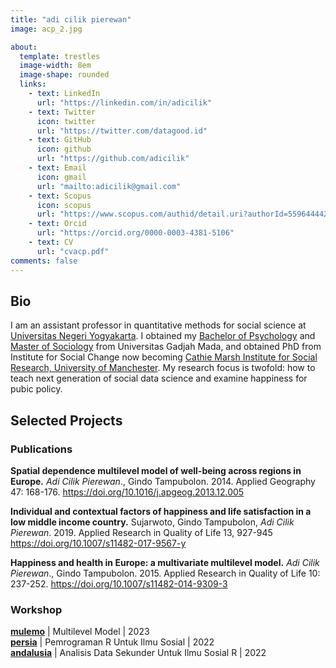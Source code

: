 ```yaml
---
title: "adi cilik pierewan"
image: acp_2.jpg

about:
  template: trestles
  image-width: 8em
  image-shape: rounded
  links:
    - text: LinkedIn
      url: "https://linkedin.com/in/adicilik"
    - text: Twitter
      icon: twitter
      url: "https://twitter.com/datagood.id"
    - text: GitHub
      icon: github
      url: "https://github.com/adicilik"
    - text: Email
      icon: gmail
      url: "mailto:adicilik@gmail.com"
    - text: Scopus
      icon: scopus
      url: "https://www.scopus.com/authid/detail.uri?authorId=55964444200"
    - text: Orcid 
      url: "https://orcid.org/0000-0003-4381-5106"
    - text: CV
      url: "cvacp.pdf"
comments: false
---
```


::: column-page
## Bio

I am an assistant professor in quantitative methods for social science at [Universitas Negeri Yogyakarta](http://staffnew.uny.ac.id/staff/132319827). I obtained my [Bachelor of Psychology](https://psikologi.ugm.ac.id/sarjana-psikologi/) and [Master of Sociology](https://sosiologi.fisipol.ugm.ac.id/program-magister-reguler/) from Universitas Gadjah Mada, and obtained PhD from Institute for Social Change now becoming [Cathie Marsh Institute for Social Research, University of Manchester](https://www.cmi.manchester.ac.uk/). My research focus is twofold: how to teach next generation of social data science and examine happiness for pubic policy.

## Selected Projects

### Publications

**Spatial dependence multilevel model of well-being across regions in Europe.** *Adi Cilik Pierewan*., Gindo Tampubolon. 2014. Applied Geography 47: 168-176. <https://doi.org/10.1016/j.apgeog.2013.12.005>

**Individual and contextual factors of happiness and life satisfaction in a low middle income country.** Sujarwoto, Gindo Tampubolon, *Adi Cilik Pierewan*. 2019. Applied Research in Quality of Life 13, 927-945 <https://doi.org/10.1007/s11482-017-9567-y>

**Happiness and health in Europe: a multivariate multilevel model.** *Adi Cilik Pierewan*., Gindo Tampubolon. 2015. Applied Research in Quality of Life 10: 237-252. <https://doi.org/10.1007/s11482-014-9309-3>

### Workshop

[**mulemo**](https://daris.netlify.app/) \| Multilevel Model \| 2023\
[**persia**](https://daris.netlify.app/) \| Pemrograman R Untuk Ilmu Sosial \| 2022\
[**andalusia**](https://daris.netlify.app/) \| Analisis Data Sekunder Untuk Ilmu Sosial R \| 2022\
:::

<link rel="me" href="https://fosstodon.org/@adicilik">
